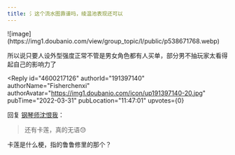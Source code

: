 ```yaml
---
title: 氵这个流水图靠谱吗，绫温池表现还可以
---
```



<Forum groupName="原神" groupUrl="https://www.douban.com/group/genshin/" archivedAt="2025-05-16T16:40:03.353Z">
  <Post
    id="263572962"
    title="氵这个流水图靠谱吗，绫温池表现还可以"
    url="https://www.douban.com/group/topic/263572962/?_spm_id=MTY1MDA1NTY1"
    pubTime="2022-04-07"
    highlightUserId="191397140"
  >
![image](https://img1.doubanio.com/view/group_topic/l/public/p538671768.webp)

所以说只要人设外型强度正常不管是男女角色都有人买单，部分男不抽玩家太看得起自己的影响力了

<Reply
  id="4600217126"
  authorId="191397140"
  authorName="Fisherchenxi"
  authorAvatar="https://img1.doubanio.com/icon/up191397140-20.jpg"
  pubTime="2022-03-31"
  pubLocation="11:47:01"
  upvotes={0}
>
回复 [钢琴师沈恨我](https://www.douban.com/people/165005565/)：
> 还有卡莲，真的无语😓

卡莲是什么梗，指的鲁鲁修里的那个？
</Reply>
  </Post>
</Forum>
